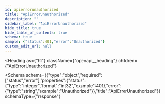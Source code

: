 ```yaml
---
id: apierrorunauthorized
title: "ApiErrorUnauthorized"
description: ""
sidebar_label: "ApiErrorUnauthorized"
hide_title: true
hide_table_of_contents: true
schema: true
sample: {"status":401,"error":"Unauthorized"}
custom_edit_url: null
---
```



<Heading
  as={"h1"}
  className={"openapi__heading"}
  children={"ApiErrorUnauthorized"}
>
</Heading>





<Schema
  schema={{"type":"object","required":["status","error"],"properties":{"status":{"type":"integer","format":"int32","example":401},"error":{"type":"string","example":"Unauthorized"}},"title":"ApiErrorUnauthorized"}}
  schemaType={"response"}
>
  
</Schema>
            